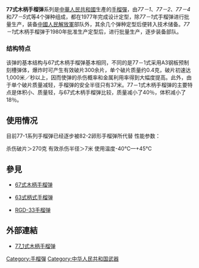 {{多個問題|
{{expand|time=2012-08-18T11:15:21+00:00}}
{{unreferenced|time=2012-03-01T12:18:15+00:00}}
{{POV|time=2012-03-01T12:18:15+00:00}}
}}
{{NoteTA
|G1=Military
|G2=長度單位
|G3=Firearms
|G4=Country
}}
{{Infobox Weapon
|name= 77式木柄手榴弹
|image= 
|image_size= 
|caption= 
|origin= {{flag|People's Republic of China}}
|type= [[手榴彈|手榴彈]]
<!-- 種類選擇 -->
|is_ranged=
|is_bladed=
|is_explosive= YES
|is_artillery=
|is_vehicle=
|is_missile=
|is_UK=
<!-- 服役記錄 -->
|used_by=[[中國人民解放軍|中國人民解放軍]]
|designer=
|design_date=1977年
|service= 1980年—
|manufacturer=
|number= 万件
|variants=
|wars=  
<!-- 基本規格 -->
|spec_label=
|weight= 355—385克
|length= 171—173毫米
|part length=
|width=
|height=
|diameter= 48毫米
<!-- 爆炸物內填炸藥規格 -->
|filling= [[三硝基甲苯|三硝基甲苯]]（TNT）
|filling_weight=70克
|detonation= 2.8—4秒
|yield=有效杀伤半径＞7米
}}
'''77式木柄手榴弹'''系列是[[中華人民共和國|中華人民共和國]]生產的[[手榴彈|手榴彈]]，由''77－1''、''77－2''、''77－4''和''77－5''式等4个弹种组成，都在1977年完成设计定型，除''77－1''式手榴弹进行批量生产，装备[[中國人民解放軍|中國人民解放軍]]部队外，其余几个弹种定型后便转入技术储备。''77－1''式木柄手榴弹于1980年批准生产定型后，进行批量生产，逐步装备部队。

===结构特点===
该弹的基本结构与67式木柄手榴弹基本相同，不同的是77－1式采用A3钢板预制刻槽弹体，爆炸时可产生有效破片300余片，单个破片质量约0.4克，破片初速达1,000米／秒以上，因而使弹的杀伤概率和金属利用率得到大幅度提高。此外，由于单个破片质量减轻，手榴弹的安全半径只有37米。77－1式木柄手榴弹的主要特点是体积小、质量轻，与67式木柄手榴弹比较，质量减小了40％，体积减小了18％。

==使用情况==
目前77-1系列手榴弹已经逐步被82-2卵形手榴弹所代替
性能参数：

杀伤破片＞270克
有效杀伤半径＞7米
使用温度-40℃—+45℃

== 參見 ==
* {{flag|People's Republic of China}}[[67式木柄手榴弹|67式木柄手榴弹]]
* {{flag|People's Republic of China}}[[63式柄式手榴弹|63式柄式手榴弹]]
* {{flag|USSR}}[[RGD-33手榴弹|RGD-33手榴弹]]

==外部連結==
*{{zh}}[http://weapon.huanqiu.com/77_1   77_1式木柄手榴弹]{{Wayback|url=http://weapon.huanqiu.com/77_1 |date=20171221035157 }}

{{中國人民解放軍現役單兵武器及彈藥}}
[[Category:手榴彈|Category:手榴彈]]
[[Category:中华人民共和国武器|Category:中华人民共和国武器]]